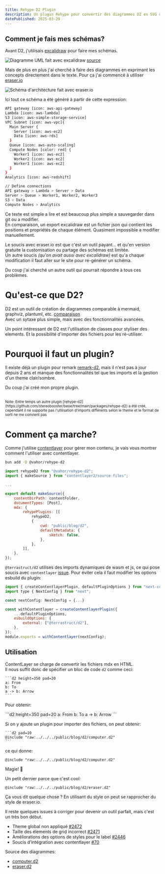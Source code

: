 ```yaml
---
title: Rehype D2 Plugin
description: Un plugin Rehype pour convertir des diagrammes D2 en SVG ou PNG.
datePublished: 2025-03-29
---
```


## Comment je fais mes schémas?

Avant D2, j'utilisais [excalidraw](https://excalidraw.com/) pour faire mes schémas.

![Diagramme UML fait avec excalidraw](../../public/projects/rehype-d2/uml_diagram_in_editor_excalidraw.svg)
[source](https://plus.excalidraw.com/use-cases/uml-diagram)

Mais de plus en plus j'ai cherché à faire des diagrammes en exprimant les concepts directement dans le texte. Pour ça j'ai commencé à utiliser [eraser.io](https://eraser.io)

![Schéma d'architecture fait avec eraser.io](../../public/projects/rehype-d2/diagram_eraser_io.svg)

Ici tout ce schéma a été généré à partir de cette expression:

```bash
API gateway [icon: aws-api-gateway]
Lambda [icon: aws-lambda]
S3 [icon: aws-simple-storage-service]
VPC Subnet [icon: aws-vpc]{
  Main Server {
    Server [icon: aws-ec2]
    Data [icon: aws-rds]
  }
  Queue [icon: aws-auto-scaling]
  Compute Nodes [color: red] {
    Worker1 [icon: aws-ec2]
    Worker2 [icon: aws-ec2]
    Worker3 [icon: aws-ec2]
  }
}
Analytics [icon: aws-redshift]

// Define connections
API gateway > Lambda > Server > Data
Server > Queue > Worker1, Worker2, Worker3
S3 < Data
Compute Nodes > Analytics
```

Ce texte est simple a lire et est beaucoup plus simple a sauvegarder dans git ou a modifier.\
En comparaison, un export excalidraw est un fichier json qui contient les positions et propriétés de chaque élément. Quasiment impossible a modifier manuellement.

Le soucis avec eraser.io est que c'est un outil payant... et qu'en version gratuite la customisation ou partage des schémas est limitée.\
Un autre soucis _(qu'on avait aussi avec excalidraw)_ est qu'a chaque modification il faut aller sur le site pour re-générer un schéma.

Du coup j'ai cherché un autre outil qui pourrait répondre à tous ces problèmes.

# Qu'est-ce que D2?

<UrlPreview url="https://d2lang.com/"/>

D2 est un outil de création de diagrammes comparable à mermaid, graphviz, plantuml, etc. [comparaison](https://text-to-diagram.com/)\
Avec un sytaxe plus simple, mais avec des fonctionnalités avancées.

Un point intéressant de D2 est l'utilisation de classes pour styliser des elements. Et la possibilité d'importer des fichiers pour les ré-utiliser.

# Pourquoi il faut un plugin?

Il existe déjà un plugin pour remark [remark-d2](https://github.com/mech-a/remark-d2), mais il n'est pas à jour depuis 2 ans et manque des fonctionnalités tel que les imports et la gestion d'un theme clair/sombre.

Du coup j'ai créé mon propre plugin.

<br/>
<small>
Note: Entre temps un autre plugin [rehype-d2](https://github.com/stereobooster/beoe/tree/main/packages/rehype-d2) a été créé, cependant il ne supporte pas l'utilisation d'imports différents selon le theme et le format de sorti ne me convient pas
</small>

# Comment ça marche?

<UrlPreview url="https://github.com/Vahor/rehype-d2"/>

Comme j'utilise [contentlayer](https://www.contentlayer.dev/) pour gérer mon contenu, je vais vous montrer comment l'utiliser avec contentlayer.

```bash
bun add -D @vahor/rehype-d2
```

```js title="contentlayer.config.ts"
import rehypeD2 from "@vahor/rehype-d2";
import { makeSource } from "contentlayer2/source-files";

...

export default makeSource({
    contentDirPath: contentFolder,
    documentTypes: [Post],
    mdx: {
        rehypePlugins: [[
            rehypeD2,
            {
                cwd: "public/blog/d2",
                defaultMetadata: {
                    sketch: false,
                },
            },
        ]],
    },
});
```

`@terrastruct/d2` utilises des imports dynamiques de wasm et js, ce qui pose soucis avec `contentlayer` [issue](https://github.com/timlrx/contentlayer2/issues/70). 
Pour éviter cela il faut modifier les options esbuild du plugin:

```js title="next.config.ts"
import { createContentlayerPlugin, defaultPluginOptions } from "next-contentlayer2";
import type { NextConfig } from "next";

const nextConfig: NextConfig = {...}

const withContentlayer = createContentlayerPlugin({
	...defaultPluginOptions,
	esbuildOptions: {
		external: ["@terrastruct/d2"],
	},
});
module.exports = withContentlayer(nextConfig);
```

## Utilisation

ContentLayer se charge de convertir les fichiers mdx en HTML.\
Il nous suffit donc de spécifier un bloc de code `d2` comme ceci:

~~~mdx
```d2 height=350 pad=20
a: From
b: To
a -> b: Arrow
```
~~~

Pour obtenir:

<div className="flex items-center justify-center">
```d2 height=350 pad=20
a: From
b: To
a -> b: Arrow
```
</div>

Si on y ajoute un plugin pour importer des fichiers, on peut obtenir:

~~~mdx
```d2 pad=10
@include "raw:../../../public/blog/d2/computer.d2"
```
~~~

ce qui donne:

```d2 pad=10
@include "raw:../../../public/blog/d2/computer.d2"
```

Magie! 🤯


Un petit dernier parce que c'est cool:

```d2 pad=40
@include "raw:../../../public/blog/d2/eraser.d2"
```

Ça vous dit quelque chose ? En utilisant du style on peut se rapprocher du style de eraser.io.

Il reste quelques issues à corriger pour devenir un outil parfait, mais c'est un très bon début.
- Theme global non appliqué [#2472](https://github.com/terrastruct/d2/issues/2472)
- Taille des élements de grid incorrect [#2471](https://github.com/terrastruct/d2/issues/2471)
- Améliorations des options de styles pour le label [#2446](https://github.com/terrastruct/d2/issues/2446)
- Soucis d'intégration avec contentlayer [#70](https://github.com/timlrx/contentlayer2/issues/70)

Source des diagrammes:
- [computer.d2](/blog/d2/computer.d2)
- [eraser.d2](/blog/d2/eraser.d2)
